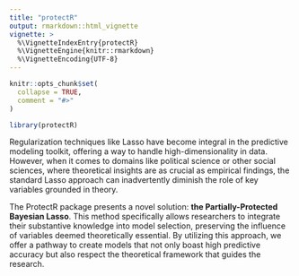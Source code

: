 ```yaml
---
title: "protectR"
output: rmarkdown::html_vignette
vignette: >
  %\VignetteIndexEntry{protectR}
  %\VignetteEngine{knitr::rmarkdown}
  %\VignetteEncoding{UTF-8}
---
```


```r
knitr::opts_chunk$set(
  collapse = TRUE,
  comment = "#>"
)
```

```r
library(protectR)
```

Regularization techniques like Lasso have become integral in the predictive modeling toolkit, offering a way to handle high-dimensionality in data. However, when it comes to domains like political science or other social sciences, where theoretical insights are as crucial as empirical findings, the standard Lasso approach can inadvertently diminish the role of key variables grounded in theory.

The ProtectR package presents a novel solution: **the Partially-Protected Bayesian Lasso**. This method specifically allows researchers to integrate their substantive knowledge into model selection, preserving the influence of variables deemed theoretically essential. By utilizing this approach, we offer a pathway to create models that not only boast high predictive accuracy but also respect the theoretical framework that guides the research.

